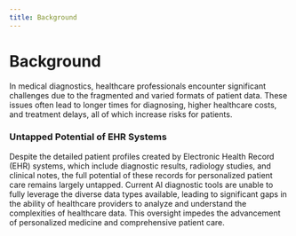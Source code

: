 ```yaml
---
title: Background
---
```


# Background

In medical diagnostics, healthcare professionals encounter significant challenges due to the fragmented and varied formats of patient data. These issues often lead to longer times for diagnosing, higher healthcare costs, and treatment delays, all of which increase risks for patients.

### Untapped Potential of EHR Systems

Despite the detailed patient profiles created by Electronic Health Record (EHR) systems, which include diagnostic results, radiology studies, and clinical notes, the full potential of these records for personalized patient care remains largely untapped. Current AI diagnostic tools are unable to fully leverage the diverse data types available, leading to significant gaps in the ability of healthcare providers to analyze and understand the complexities of healthcare data. This oversight impedes the advancement of personalized medicine and comprehensive patient care.